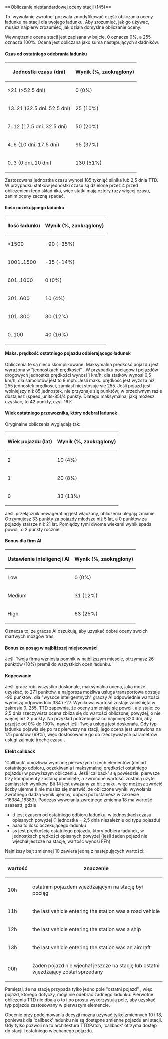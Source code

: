 <noinclude>{{pl/Development/NewGRF/inne strony|en=newgrf-specs.tt-wiki.net/wiki/Callback:_Custom_station_rating_calculation|pl=pl/Development/NewGRF/NFO Specs/Callback/Custom station rating calculation}}
</noinclude>==<span id="Custom_station_rating_calculation_(145)"></span><span title="Custom station rating calculation (145)" id="Custom_station_rating_calculation_.28145.29">Obliczanie niestandardowej oceny stacji (145)</span>==

To <span title=callback>'wywołanie zwrotne'</span> pozwala zmodyfikować część obliczania oceny ładunku na stacji dla twojego ładunku. Aby zrozumieć, jak go używać, musisz najpierw zrozumieć, jak działa domyślne obliczanie oceny:

Wewnętrznie ocena stacji jest zapisana w bajcie, 0 oznacza 0%, a 255 oznacza 100%. Ocena jest obliczana jako suma następujących składników:

====<span id="Time_since_the_cargo_was_last_picked_up" title="Time since the cargo was last picked up">Czas od ostatniego odebrania ładunku</span>====

{| 
|-
!Jednostki czasu (dni)!!Wynik (%, zaokrąglony)
|-
|&gt;21 (&gt;52.5 dni)||0 (0%)
|-
|13..21 (32.5 dni..52.5 dni)||25 (10%)
|-
|7..12 (17.5 dni..32.5 dni)||50 (20%)
|-
|4..6 (10 dni..17.5 dni)||95 (37%)
|-
|0..3 (0 dni..10 dni)||130 (51%)
|}

Zastosowana jednostka czasu wynosi 185 tyknięć silnika lub 2,5 dnia TTD. W przypadku statków jednostki czasu są dzielone przez 4 przed obliczeniem tego składnika, więc statki mają cztery razy więcej czasu, zanim oceny zaczną spadać.

====<span id="Amount_of_cargo_waiting" title="Amount of cargo waiting">Ilość oczekującego ładunku</span>====

{| 
|-
!Ilość ładunku!!Wynik (%, zaokrąglony)
|-
|&gt;1500||-90 (-35%)
|-
|1001..1500||-35 (-14%)
|-
|601..1000||0 (0%)
|-
|301..600||10 (4%)
|-
|101..300||30 (12%)
|-
|0..100||40 (16%)
|}

====<span id="Max._speed_of_the_last_vehicle_picking_up_the_cargo" title="Max. speed of the last vehicle picking up the cargo">Maks. prędkość ostatniego pojazdu odbierającego ładunek</span>====

Obliczenia te są nieco skomplikowane. Maksymalna prędkość pojazdu jest wyrażona w <span title="speed units">"jednostkach prędkości"</span> . W przypadku pociągów i pojazdów drogowych jednostka prędkości wynosi 1 km/h; dla statków wynosi 0,5 km/h; dla samolotów jest to 8 mph. Jeśli maks. prędkość jest wyższa niż 255 jednostek prędkości, zamiast niej stosuje się 255. Jeśli pojazd jest wolniejszy niż 85 jednostek, nie przyznaje się punktów; w przeciwnym razie dostajesz (speed_units-85)/4 punkty. Dlatego maksymalna, jaką możesz uzyskać, to 42 punkty, czyli 16%.

====<span id="Age_of_the_last_carrier_picking_up_the_cargo" title="Age of the last carrier picking up the cargo">Wiek ostatniego przewoźnika, który odebrał ładunek</span>====

Oryginalne obliczenia wyglądają tak:

{| 
|-
!Wiek pojazdu (lat)!!Wynik (%, zaokrąglony)
|-
|2||10 (4%)
|-
|1||20 (8%)
|-
|0||33 (13%)
|}

Jeśli przełącznik newagerating jest włączony, obliczenia ulegają zmianie. Otrzymujesz 33 punkty za pojazdy młodsze niż 5 lat, a 0 punktów za pojazdy starsze niż 21 lat. Pomiędzy tymi dwoma wiekami wynik spada powoli, o 2 punkty rocznie.

====<span id="Bonus_for_AI_companies" title="Bonus for AI companies">Bonus dla firm AI</span>====

{| 
|-
!Ustawienie inteligencji AI!!Wynik (%, zaokrąglony)
|-
|Low||0 (0%)
|-
|Medium||31 (12%)
|-
|High||63 (25%)
|}

Oznacza to, że gracze AI oszukują, aby uzyskać dobre oceny swoich martwych mózgów tras.
====<span id="Bonus_for_statue_in_nearest_town" title="Bonus for statue in nearest town">Bonus za posąg w najbliższej miejscowości</span>====

Jeśli Twoja firma wzniosła pomnik w najbliższym mieście, otrzymasz 26 punktów (10%) premii do wszystkich ocen ładunku.

====<span id="Clamping" title="Clamping">Kopcowanie</span>====
Jeśli gracz robi wszystko doskonale, maksymalna ocena, jaką może uzyskać, to 271 punktów, a najgorsza możliwa usługa transportowa dostaje -90 punktów; dla <span title="highly intelligent">"wysoce inteligentnych"</span> graczy AI odpowiednie wartości wynoszą odpowiednio 334 i -27. Wynikowa wartość zostaje zaciśnięta w zakresie 0..255. TTD zapewnia, że ​​oceny zmieniają się powoli, ale stale: co 2,5 dnia rzeczywista ocena zbliża się do wartości obliczonej powyżej, o nie więcej niż 2 punkty. Na przykład potrzebujesz co najmniej 320 dni, aby przejść od 0% do 100%, nawet jeśli Twoja usługa jest doskonała. Gdy typ ładunku pojawia się po raz pierwszy na stacji, jego ocena jest ustawiona na 175 punktów (69%), więc dostosowanie go do rzeczywistych parametrów usługi zajmuje trochę czasu..

====<span id="Callback_effect" title="Callback effect">Efekt callback</span>====
<span title='Wywołanie zwrotne'>'Callback'</span> umożliwia wymianę pierwszych trzech elementów (dni od ostatniego odbioru, oczekiwania i maksymalnej prędkości ostatniego pojazdu) w powyższym obliczeniu. Jeśli <span title='wywołanie zwrotne'>'callback'</span> się powiedzie, pierwsze trzy komponenty zostaną pominięte, a zwrócone wartości zostaną użyte zamiast ich wyników. Bit 14 jest uważany za bit znaku, więc możesz zwrócić liczby ujemne (i nie musisz się martwić, że obliczone wyniki wywołania zwrotnego dadzą wynik ujemny, dopóki pozostaniesz w zakresie -16384..16383). Podczas wywołania zwrotnego zmienna 18 ma wartość ssaaaatt, gdzie
* tt jest czasem od ostatniego odbioru ładunku, w jednostkach czasu opisanych powyżej (1 jednostka = 2,5 dnia niezależnie od typu pojazdu)
* aaaa to ilość oczekującego ładunku
* ss jest prędkością ostatniego pojazdu, który odbiera ładunek, w jednostkach prędkości opisanych powyżej (jeśli żaden pojazd nie wjechał jeszcze na stację, wartość wynosi FFh)

Najniższy bajt zmiennej 10 zawiera jedną z następujących wartości:

{| 
|-
!wartość!!znaczenie
|-
|10h||ostatnim pojazdem wjeżdżającym na stację był pociąg
|-
|11h||the last vehicle entering the station was a road vehicle
|-
|12h||the last vehicle entering the station was a ship
|-
|13h||the last vehicle entering the station was an aircraft
|-
|00h||żaden pojazd nie wjechał jeszcze na stację lub ostatni wjeżdżający został sprzedany
|}

Pamiętaj, że na stację przypada tylko jedno pole <span title="last vehicle">"ostatni pojazd"</span> , więc pojazd, którego dotyczy, mógł nie odebrać żadnego ładunku. Pierwotne obliczenia TTD nie dbają o to i po prostu wykorzystują pole, aby uzyskać typ pojazdu zastosowany w pierwszym elemencie.

Obecnie przy podejmowaniu decyzji można używać tylko zmiennych 10 i 18, ponieważ dla <span title='wywołania zwrotnego'>'callback'</span> ładunku nie są dostępne zmienne pojazdu ani stacji. Gdy tylko pozwoli na to architektura TTDPatch, <span title='wywołanie zwrotne'>'callback'</span> otrzyma dostęp do stacji i ostatniego wjechanego pojazdu.
<!--[[Category:Callbacks]]-->
